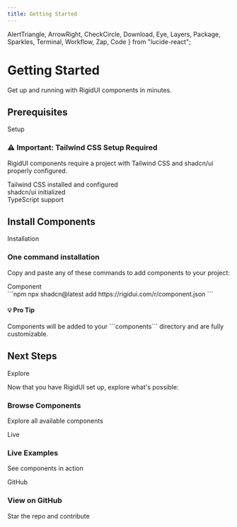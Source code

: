 ```yaml
---
title: Getting Started
---
```


  AlertTriangle,
  ArrowRight,
  CheckCircle,
  Download,
  Eye,
  Layers,
  Package,
  Sparkles,
  Terminal,
  Workflow,
  Zap,
  Code
} from "lucide-react";

<div className="mb-12 md:mb-16 text-center flex flex-col gap-4 intro">
  <h1 className="text-4xl sm:text-5xl font-extrabold text-slate-900 dark:text-slate-50">
    Getting Started
  </h1>
  <p className="text-slate-600 dark:text-slate-400 max-w-3xl mx-auto text-base sm:text-lg leading-relaxed">
    Get up and running with RigidUI components in minutes.
  </p>
</div>

<div className="flex items-center mb-4 intro">
  <h2 className="text-2xl sm:text-3xl font-bold text-slate-800 dark:text-slate-100">
    Prerequisites
  </h2>
  <div className="ml-4 h-px bg-slate-200 dark:bg-slate-700/50 grow"></div>
  <Badge
    variant="outline"
    className="ml-3 px-2.5 text-sm border-slate-300 dark:border-slate-700 text-slate-600 dark:text-slate-300 bg-white dark:bg-slate-800"
  >
    Setup
  </Badge>
</div>

<div className="intro bg-orange-50 dark:bg-orange-950/30 border border-orange-200 dark:border-orange-800 rounded-lg p-6 mb-8 space-y-2!">
  <h3 className="font-semibold text-orange-900 dark:text-orange-200 mb-3">
    ⚠️ Important: Tailwind CSS Setup Required
  </h3>
  <p className="text-orange-800 dark:text-orange-300 mb-4">
    RigidUI components require a project with Tailwind CSS and shadcn/ui
    properly configured.
  </p>
  <div className="space-y-3">
    <div className="flex items-center gap-2">
      <CheckCircle className="h-4 w-4 text-orange-600" />
      <span className="text-sm text-orange-800 dark:text-orange-300">
        Tailwind CSS installed and configured
      </span>
    </div>
    <div className="flex items-center gap-2">
      <CheckCircle className="h-4 w-4 text-orange-600" />
      <span className="text-sm text-orange-800 dark:text-orange-300">
        shadcn/ui initialized
      </span>
    </div>
    <div className="flex items-center gap-2">
      <CheckCircle className="h-4 w-4 text-orange-600" />
      <span className="text-sm text-orange-800 dark:text-orange-300">
        TypeScript support
      </span>
    </div>
  </div>
</div>

<div className="flex items-center mb-4 intro">
  <h2 className="text-2xl sm:text-3xl font-bold text-slate-800 dark:text-slate-100">
    Install Components
  </h2>
  <div className="ml-4 h-px bg-slate-200 dark:bg-slate-700/50 grow"></div>
  <Badge
    variant="outline"
    className="ml-3 px-2.5 text-sm border-slate-300 dark:border-slate-700 text-slate-600 dark:text-slate-300 bg-white dark:bg-slate-800"
  >
    Installation
  </Badge>
</div>

<div className="intro bg-linear-to-r from-green-50 to-emerald-50 dark:from-green-950/30 dark:to-emerald-950/30 border border-green-200 dark:border-green-800/50 rounded-xl p-6 mb-8">
  <div className="flex items-center gap-3 mb-4">
    <div className="flex h-8 w-8 items-center justify-center rounded-full bg-green-500 text-white">
      <Zap className="h-4 w-4" />
    </div>
    <h3 className="text-lg font-semibold text-green-900 dark:text-green-100">
      One command installation
    </h3>
  </div>
  <p className="text-green-800 dark:text-green-200 my-4!">
    Copy and paste any of these commands to add components to your project:
  </p>
  <div className="grid gap-4">
    <div className="bg-white dark:bg-gray-900 border border-green-200 dark:border-green-800 rounded-lg p-4">
      <div className="flex items-center gap-2 mb-2">
        <Package className="h-4 w-4 text-blue-600" />
        <span className="font-medium text-sm">Component</span>
      </div>
      ```npm
      npx shadcn@latest add https://rigidui.com/r/component.json
      ```
    </div>
  </div>
</div>

<div className="intro bg-amber-50 dark:bg-amber-950/30 border border-amber-200 dark:border-amber-800 rounded-lg p-4 mb-8">
  <h4 className="font-medium text-amber-900 dark:text-amber-200 mb-2">
    💡 Pro Tip
  </h4>
  <p className="text-sm text-amber-800 dark:text-amber-300">
    Components will be added to your ```components``` directory and are fully
    customizable.
  </p>
</div>

<div className="flex items-center mb-4 intro">
  <h2 className="text-2xl sm:text-3xl font-bold text-slate-800 dark:text-slate-100">
    Next Steps
  </h2>
  <div className="ml-4 h-px bg-slate-200 dark:bg-slate-700/50 grow"></div>
  <Badge
    variant="outline"
    className="ml-3 px-2.5 text-sm border-slate-300 dark:border-slate-700 text-slate-600 dark:text-slate-300 bg-white dark:bg-slate-800"
  >
    Explore
  </Badge>
</div>

Now that you have RigidUI set up, explore what's possible:

<div className="intro flex flex-col sm:flex-row gap-4 mt-6">
  <Card
    href="/docs/components"
    className="flex-1 bg-white dark:bg-slate-900 border border-blue-200 dark:border-blue-700 rounded-lg shadow-sm hover:border-blue-400 dark:hover:border-blue-500 transition-colors duration-150 cursor-pointer p-4 min-w-0"
  >
    <div className="flex items-center gap-2 mb-1">
      <Sparkles className="h-5 w-5 text-blue-500 dark:text-blue-300" />
      <h3 className="font-semibold text-base text-blue-900 dark:text-blue-100">
        Browse Components
      </h3>
    </div>
    <p className="text-sm text-blue-700 dark:text-blue-300">
      Explore all available components
    </p>
  </Card>
  <Card
    href="https://examples.rigidui.com"
    target="_blank"
    rel="noopener noreferrer"
    className="flex-1 p-4 bg-white dark:bg-slate-900 border border-emerald-200 dark:border-emerald-700 rounded-lg shadow-sm hover:border-emerald-400 dark:hover:border-emerald-500 transition-colors duration-150 cursor-pointer min-w-0"
  >
    <div className="flex items-center gap-2 mb-1">
      <Badge
        variant="secondary"
        className="bg-emerald-600 text-white dark:bg-emerald-200 dark:text-emerald-900 px-2 py-0.5 text-xs rounded"
      >
        Live
      </Badge>
      <h3 className="font-semibold text-base text-emerald-900 dark:text-emerald-100">
        Live Examples
      </h3>
    </div>
    <p className="text-sm text-emerald-700 dark:text-emerald-300">
      See components in action
    </p>
  </Card>
  <Card
    href="https://github.com/FgrReloaded/rigidui"
    target="_blank"
    rel="noopener noreferrer"
    className="flex-1 p-4 bg-white dark:bg-slate-900 border border-gray-200 dark:border-gray-700 rounded-lg shadow-sm hover:border-gray-400 dark:hover:border-gray-500 transition-colors duration-150 cursor-pointer min-w-0"
  >
    <div className="flex items-center gap-2 mb-1">
      <Badge
        variant="secondary"
        className="bg-gray-800 text-white dark:bg-gray-200 dark:text-gray-900 px-2 py-0.5 text-xs rounded"
      >
        GitHub
      </Badge>
      <h3 className="font-semibold text-base text-gray-900 dark:text-gray-100">
        View on GitHub
      </h3>
    </div>
    <p className="text-sm text-gray-700 dark:text-gray-300">
      Star the repo and contribute
    </p>
  </Card>
</div>
